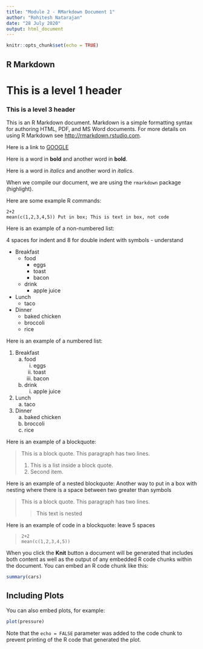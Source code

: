 ```yaml
---
title: "Module 2 - RMarkdown Document 1"
author: "Rohitesh Natarajan"
date: "28 July 2020"
output: html_document
---
```


```r
knitr::opts_chunk$set(echo = TRUE)
```

## R Markdown

# This is a level 1 header

### This is a level 3 header


This is an R Markdown document. Markdown is a simple formatting syntax for authoring HTML, PDF, and MS Word documents. For more details on using R Markdown see <http://rmarkdown.rstudio.com>. 

Here is a link to [GOOGLE](https://www.google.com/)

Here is a word in **bold** and another word in __bold__.

Here is a word in *italics* and another word in _italics_.

When we compile our document, we are using the `rmarkdown` package (highlight).

Here are some example R commands:

```
2+2
mean(c(1,2,3,4,5)) Put in box; This is text in box, not code
```

Here is an example of a non-numbered list:

4 spaces for indent and 8 for double indent with symbols - understand

* Breakfast
    - food
        + eggs
        + toast
        + bacon
    - drink
        + apple juice
* Lunch
    - taco
* Dinner
    - baked chicken
    - broccoli
    - rice


Here is an example of a numbered list:

1. Breakfast
    a. food
        i. eggs
        ii. toast
        iii. bacon
    b. drink
        i. apple juice
2. Lunch
    a. taco
3. Dinner
    a. baked chicken
    b. broccoli
    c. rice

Here is an example of a blockquote:

> This is a block quote. This
> paragraph has two lines.
>
> 1. This is a list inside a block quote.
> 2. Second item.


Here is an example of a nested blockquote: Another way to put in a box with nesting where there is a space between two greater than symbols

> This is a block quote. This
> paragraph has two lines.
>
> > This text is nested


Here is an example of code in a blockquote: leave 5 spaces

>     2+2
>     mean(c(1,2,3,4,5))


When you click the **Knit** button a document will be generated that includes both content as well as the output of any embedded R code chunks within the document. You can embed an R code chunk like this:

```r
summary(cars)
```

## Including Plots

You can also embed plots, for example:

```r
plot(pressure)
```

Note that the `echo = FALSE` parameter was added to the code chunk to prevent printing of the R code that generated the plot.
